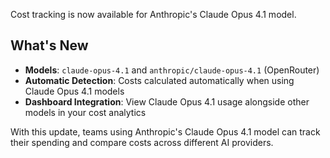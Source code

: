 Cost tracking is now available for Anthropic's Claude Opus 4.1 model.

## What's New

- **Models**: `claude-opus-4.1` and `anthropic/claude-opus-4.1` (OpenRouter)
- **Automatic Detection**: Costs calculated automatically when using Claude Opus 4.1 models
- **Dashboard Integration**: View Claude Opus 4.1 usage alongside other models in your cost analytics

With this update, teams using Anthropic's Claude Opus 4.1 model can track their spending and compare costs across different AI providers.